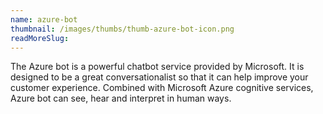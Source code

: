 ```yaml
---
name: azure-bot
thumbnail: /images/thumbs/thumb-azure-bot-icon.png
readMoreSlug:
---
```


The Azure bot is a powerful chatbot service provided by Microsoft. It is designed to be a great conversationalist so that it can help improve your customer experience. Combined with Microsoft Azure cognitive services, Azure bot can see, hear and interpret in human ways.